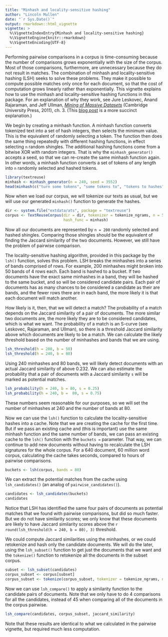 ```yaml
---
title: "Minhash and locality-sensitive hashing"
author: "Lincoln Mullen"
date: "`r Sys.Date()`"
output: rmarkdown::html_vignette
vignette: >
  %\VignetteIndexEntry{Minhash and locality-sensitive hashing}
  %\VignetteEngine{knitr::rmarkdown}
  %\VignetteEncoding{UTF-8}
---
```


Performing pairwise comparisons in a corpus is time-consuming because the number of comparisons grows exponentially with the size of the corpus. Most of those comparisons, furthermore, are unnecessary because they do not result in matches. The combination of minhash and locality-sensitive hashing (LSH) seeks to solve these problems. They make it possible to compute possible matches only once for each document, so that the cost of computation grows linearly rather than exponentially. This vignette explains how to use the minhash and locality-sensitive hashing functions in this package. For an explanation of why they work, see Jure Leskovec, Anand Rajaraman, and Jeff Ullman, *[Mining of Massive Datasets](http://www.mmds.org/#book)* (Cambridge University Press, 2011), ch. 3. (This [blog post](http://matthewcasperson.blogspot.com/2013/11/minhash-for-dummies.html) is a more succinct explanation.)

We begin by creating a minhash function. A minhash function converts tokenized text into a set of hash integers, then selects the minimum value. This is the equivalent of randomly selecting a token. The function then does the same thing repeatedly with different hashing functions, in effect selecting `n` random shingles. The additional hashing functions come from a bitwise XOR with random integers. That is why the `minhash_generator()` accepts a seed, so that we can re-create the same minhash function again. In other words, a minhash function converts a set of tokens of any length into `n` randomly selected and hashed tokens.

```r
library(textreuse)
minhash <- minhash_generator(n = 240, seed = 3552)
head(minhash(c("turn some tokens", "some tokens to", "tokens to hashes")))
```

Now when we load our corpus, we will tokenize our texts as usual, but we will use our generated `minhash()` function to generate the hashes.

```r
dir <- system.file("extdata/ats", package = "textreuse")
corpus <- TextReuseCorpus(dir = dir, tokenizer = tokenize_ngrams, n = 5,
                          hash_func = minhash)
```

Now all our documents are represented by `n = 200` randomly selected and hashed shingles. Comparing those shingles should be the equivalent of finding the Jaccard similarity of the two documents. However, we still have the problem of pairwise comparison.

The locality-sensitive hashing algorithm, provided in this package by the `lsh()` function, solves this problem. LSH breaks the minhashes into a series of bands comprised of rows. For example, 200 minhashes might broken into 50 bands of 4 rows each. Each band is hashed to a bucket. If two documents have the exact same minhashes in a band, they will be hashed to the same bucket, and so will be considered candidate pairs. Each pair of documents has as many chances to be considered a candidate as their are bands, and the fewer rows there are in each band, the more likely it is that each document will match another.

How likely is it, then, that we will detect a match? The probability of a match depends on the Jaccard similarity of a pair of documents. The more similar two documents are, the more likely they are to be considered candidates, which is what we want. The probability of a match is an S-curve (see Leskovec, Rajaraman, and Ullman), so there is a threshold Jaccard similarity above which documents are likely to be a match. We can calculate the likely threshold based on the number of minhashes and bands that we are using.

```r
lsh_threshold(h = 200, b = 50)
lsh_threshold(h = 240, b = 80)
```

Using 240 minhashes and 80 bands, we will likely detect documents with an actual Jaccard similarity of above 0.232. We can also estimate the probability that a pair of documents with a Jaccard similarity `s` will be marked as potential matches.

```r
lsh_probability(h = 240, b = 80, s = 0.25)
lsh_probability(h = 240, b =  80, s = 0.75)
```

These numbers seem reasonable for our purposes, so we will set the number of minhashes at 240 and the number of bands at 80.

Now we can use the `lsh()` function to calculate the locality-sensitive hashes into a cache. Note that we are creating the cache for the first time. But if we pass an existing cache and (this is important) use the same minhash function and the same number of bands, we can pass an existing cache to the `lsh()` function with the `buckets = ` parameter. That way, we can continue to add new documents without having to recalculate the LSH signatures for the whole corpus. For a 640 document, 60 million word corpus, calculating the cache takes seconds, compared to hours of pairwise comparisons.

```r
buckets <- lsh(corpus, bands = 80)
```

We can extract the potential matches from the cache using `lsh_candidates()` (an analog of `pairwise_candidates()`).

```r
candidates <- lsh_candidates(buckets)
candidates
```

Notice that LSH has identified the same four pairs of documents as potential matches that we found with pairwise comparisons, but did so much faster. But we do not have similarity scores; we only know that these documents are likely to have Jaccard similarity scores above the `r round(lsh_threshold(h = 240, b = 80), 3)` threshold.

We could compute Jaccard similarities using the minhashes, or we could retokenize and hash only the candidate documents. We will do the later, using the `lsh_subset()` function to get just the documents that we want and the `tokenize()` function to retokenize all the documents in the subset corpus.

```r
subset <- lsh_subset(candidates)
corpus_subset <- corpus[subset]
corpus_subset <- tokenize(corpus_subset, tokenizer = tokenize_ngrams, n = 5)
```

Now we can use `lsh_compare()` to apply a similarity function to the candidate pairs of documents. Note that we only have to do 4 comparisons for all the candidates, instead of 45 when comparing all of the documents in the corpus pairwise.

```r
lsh_compare(candidates, corpus_subset, jaccard_similarity)
```

Note that these results are identical to what we calculated in the pairwise vignette, but required much less computation.
